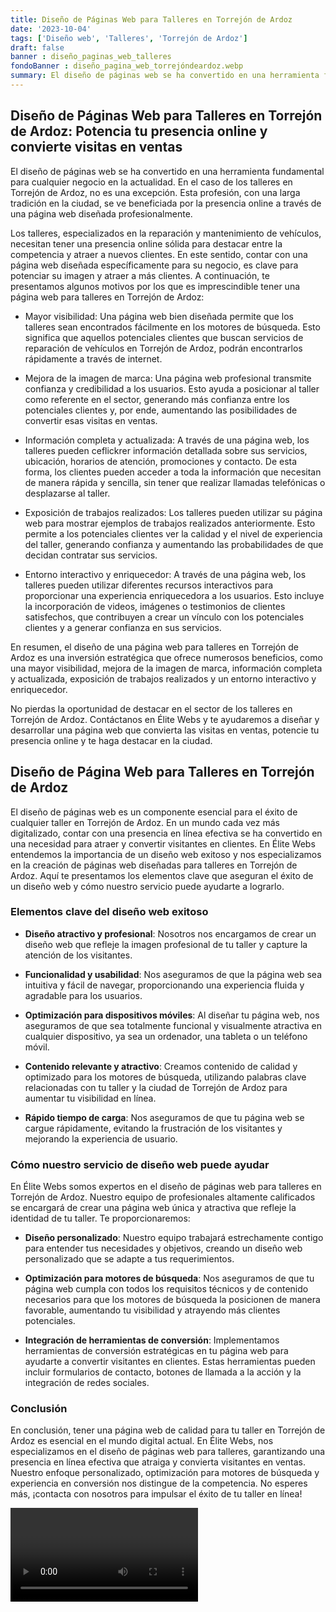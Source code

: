 ```yaml
---
title: Diseño de Páginas Web para Talleres en Torrejón de Ardoz
date: '2023-10-04'
tags: ['Diseño web', 'Talleres', 'Torrejón de Ardoz']
draft: false
banner : diseño_paginas_web_talleres
fondoBanner : diseño_pagina_web_torrejóndeardoz.webp
summary: El diseño de páginas web se ha convertido en una herramienta fundamental para cualquier negocio en la actualidad. En el caso de los talleres en Torrejón de Ardoz, no es una excepción. Esta profesión, con una larga tradición en la ciudad, se ve beneficiada por la presencia online a través de una página web diseñada profesionalmente.
---
```


## Diseño de Páginas Web para Talleres en Torrejón de Ardoz: Potencia tu presencia online y convierte visitas en ventas

El diseño de páginas web se ha convertido en una herramienta fundamental para cualquier negocio en la actualidad. En el caso de los talleres en Torrejón de Ardoz, no es una excepción. Esta profesión, con una larga tradición en la ciudad, se ve beneficiada por la presencia online a través de una página web diseñada profesionalmente.

Los talleres, especializados en la reparación y mantenimiento de vehículos, necesitan tener una presencia online sólida para destacar entre la competencia y atraer a nuevos clientes. En este sentido, contar con una página web diseñada específicamente para su negocio, es clave para potenciar su imagen y atraer a más clientes. A continuación, te presentamos algunos motivos por los que es imprescindible tener una página web para talleres en Torrejón de Ardoz:

- Mayor visibilidad: Una página web bien diseñada permite que los talleres sean encontrados fácilmente en los motores de búsqueda. Esto significa que aquellos potenciales clientes que buscan servicios de reparación de vehículos en Torrejón de Ardoz, podrán encontrarlos rápidamente a través de internet.

- Mejora de la imagen de marca: Una página web profesional transmite confianza y credibilidad a los usuarios. Esto ayuda a posicionar al taller como referente en el sector, generando más confianza entre los potenciales clientes y, por ende, aumentando las posibilidades de convertir esas visitas en ventas.

- Información completa y actualizada: A través de una página web, los talleres pueden ceflickrer información detallada sobre sus servicios, ubicación, horarios de atención, promociones y contacto. De esta forma, los clientes pueden acceder a toda la información que necesitan de manera rápida y sencilla, sin tener que realizar llamadas telefónicas o desplazarse al taller.

- Exposición de trabajos realizados: Los talleres pueden utilizar su página web para mostrar ejemplos de trabajos realizados anteriormente. Esto permite a los potenciales clientes ver la calidad y el nivel de experiencia del taller, generando confianza y aumentando las probabilidades de que decidan contratar sus servicios.

- Entorno interactivo y enriquecedor: A través de una página web, los talleres pueden utilizar diferentes recursos interactivos para proporcionar una experiencia enriquecedora a los usuarios. Esto incluye la incorporación de videos, imágenes o testimonios de clientes satisfechos, que contribuyen a crear un vínculo con los potenciales clientes y a generar confianza en sus servicios.

En resumen, el diseño de una página web para talleres en Torrejón de Ardoz es una inversión estratégica que ofrece numerosos beneficios, como una mayor visibilidad, mejora de la imagen de marca, información completa y actualizada, exposición de trabajos realizados y un entorno interactivo y enriquecedor.

No pierdas la oportunidad de destacar en el sector de los talleres en Torrejón de Ardoz. Contáctanos en Élite Webs y te ayudaremos a diseñar y desarrollar una página web que convierta las visitas en ventas, potencie tu presencia online y te haga destacar en la ciudad.

<GifSeo />

<Cta />

## Diseño de Página Web para Talleres en Torrejón de Ardoz

El diseño de páginas web es un componente esencial para el éxito de cualquier taller en Torrejón de Ardoz. En un mundo cada vez más digitalizado, contar con una presencia en línea efectiva se ha convertido en una necesidad para atraer y convertir visitantes en clientes. En Élite Webs entendemos la importancia de un diseño web exitoso y nos especializamos en la creación de páginas web diseñadas para talleres en Torrejón de Ardoz. Aquí te presentamos los elementos clave que aseguran el éxito de un diseño web y cómo nuestro servicio puede ayudarte a lograrlo.

### Elementos clave del diseño web exitoso

- **Diseño atractivo y profesional**: Nosotros nos encargamos de crear un diseño web que refleje la imagen profesional de tu taller y capture la atención de los visitantes.

- **Funcionalidad y usabilidad**: Nos aseguramos de que la página web sea intuitiva y fácil de navegar, proporcionando una experiencia fluida y agradable para los usuarios.

- **Optimización para dispositivos móviles**: Al diseñar tu página web, nos aseguramos de que sea totalmente funcional y visualmente atractiva en cualquier dispositivo, ya sea un ordenador, una tableta o un teléfono móvil.

- **Contenido relevante y atractivo**: Creamos contenido de calidad y optimizado para los motores de búsqueda, utilizando palabras clave relacionadas con tu taller y la ciudad de Torrejón de Ardoz para aumentar tu visibilidad en línea.

- **Rápido tiempo de carga**: Nos aseguramos de que tu página web se cargue rápidamente, evitando la frustración de los visitantes y mejorando la experiencia de usuario.

### Cómo nuestro servicio de diseño web puede ayudar

En Élite Webs somos expertos en el diseño de páginas web para talleres en Torrejón de Ardoz. Nuestro equipo de profesionales altamente calificados se encargará de crear una página web única y atractiva que refleje la identidad de tu taller. Te proporcionaremos:

- **Diseño personalizado**: Nuestro equipo trabajará estrechamente contigo para entender tus necesidades y objetivos, creando un diseño web personalizado que se adapte a tus requerimientos.

- **Optimización para motores de búsqueda**: Nos aseguramos de que tu página web cumpla con todos los requisitos técnicos y de contenido necesarios para que los motores de búsqueda la posicionen de manera favorable, aumentando tu visibilidad y atrayendo más clientes potenciales.

- **Integración de herramientas de conversión**: Implementamos herramientas de conversión estratégicas en tu página web para ayudarte a convertir visitantes en clientes. Estas herramientas pueden incluir formularios de contacto, botones de llamada a la acción y la integración de redes sociales.

### Conclusión

En conclusión, tener una página web de calidad para tu taller en Torrejón de Ardoz es esencial en el mundo digital actual. En Élite Webs, nos especializamos en el diseño de páginas web para talleres, garantizando una presencia en línea efectiva que atraiga y convierta visitantes en ventas. Nuestro enfoque personalizado, optimización para motores de búsqueda y experiencia en conversión nos distingue de la competencia. No esperes más, ¡contacta con nosotros para impulsar el éxito de tu taller en línea!

<Video />

<CtaBot job='Talleres' city='Torrejón de Ardoz'/>

<Gmaps query='Torrejón de Ardoz+españa+maps' />
